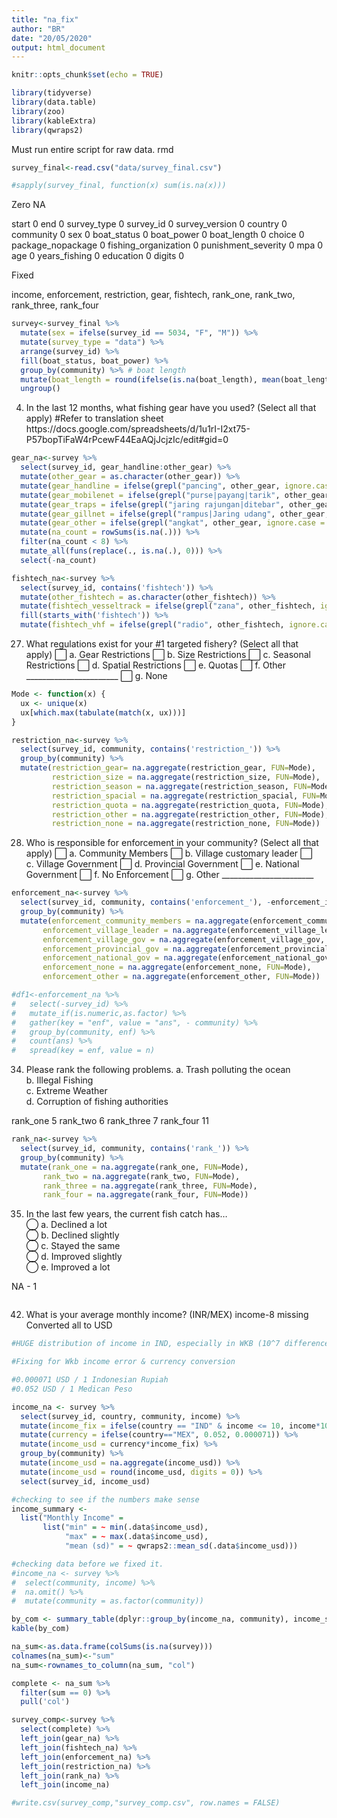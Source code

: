 ```yaml
---
title: "na_fix"
author: "BR"
date: "20/05/2020"
output: html_document
---
```


```r
knitr::opts_chunk$set(echo = TRUE)

library(tidyverse)
library(data.table)
library(zoo)
library(kableExtra)
library(qwraps2)
```

Must run entire script for raw data. rmd
```r
survey_final<-read.csv("data/survey_final.csv")
```

```r
#sapply(survey_final, function(x) sum(is.na(x)))
```


Zero NA

start	0
end	0
survey_type	0
survey_id	0
survey_version	0
country	0
community	0
sex	0
boat_status	0
boat_power	0
boat_length	0
choice	0
package_nopackage	0
fishing_organization	0
punishment_severity	0
mpa	0
age	0
years_fishing	0
education	0
digits	0

Fixed

income, enforcement, restriction, gear, fishtech, rank_one, rank_two, rank_three, rank_four




```r
survey<-survey_final %>%  
  mutate(sex = ifelse(survey_id == 5034, "F", "M")) %>% 
  mutate(survey_type = "data") %>%
  arrange(survey_id) %>% 
  fill(boat_status, boat_power) %>% 
  group_by(community) %>% # boat length
  mutate(boat_length = round(ifelse(is.na(boat_length), mean(boat_length, na.rm = TRUE), boat_length)), digits = 0) %>% 
  ungroup()
```


4. In the last 12 months, what fishing gear have you used? (Select all that apply)
#Refer to translation sheet https://docs.google.com/spreadsheets/d/1u1rI-I2xt75-P57bopTiFaW4rPcewF44EaAQjJcjzIc/edit#gid=0
```r
gear_na<-survey %>%
  select(survey_id, gear_handline:other_gear) %>%
  mutate(other_gear = as.character(other_gear)) %>% 
  mutate(gear_handline = ifelse(grepl("pancing", other_gear, ignore.case=TRUE), 1, gear_handline)) %>% 
  mutate(gear_mobilenet = ifelse(grepl("purse|payang|tarik", other_gear, ignore.case=TRUE), 1,  gear_mobilenet)) %>% 
  mutate(gear_traps = ifelse(grepl("jaring rajungan|ditebar", other_gear, ignore.case = TRUE),1, gear_traps)) %>% 
  mutate(gear_gillnet = ifelse(grepl("rampus|Jaring udang", other_gear, ignore.case = TRUE), 1 ,gear_gillnet)) %>% 
  mutate(gear_other = ifelse(grepl("angkat", other_gear, ignore.case = TRUE), 1, gear_other)) %>% 
  mutate(na_count = rowSums(is.na(.))) %>% 
  filter(na_count < 8) %>%
  mutate_all(funs(replace(., is.na(.), 0))) %>% 
  select(-na_count)
```

```r
fishtech_na<-survey %>%
  select(survey_id, contains('fishtech')) %>%
  mutate(other_fishtech = as.character(other_fishtech)) %>% 
  mutate(fishtech_vesseltrack = ifelse(grepl("zana", other_fishtech, ignore.case=TRUE), 1, fishtech_vesseltrack)) %>% 
  fill(starts_with('fishtech')) %>% 
  mutate(fishtech_vhf = ifelse(grepl("radio", other_fishtech, ignore.case=TRUE), 1, fishtech_vhf)) 
```

27. What regulations exist for your #1 targeted fishery? (Select all that apply)
⬜	a. Gear Restrictions
⬜	b. Size Restrictions
⬜	c. Seasonal Restrictions
⬜	d. Spatial Restrictions
⬜	e. Quotas
⬜	f. Other  _______________________
⬜	g. None

```r
Mode <- function(x) {
  ux <- unique(x)
  ux[which.max(tabulate(match(x, ux)))]
}

restriction_na<-survey %>%
  select(survey_id, community, contains('restriction_')) %>%
  group_by(community) %>% 
  mutate(restriction_gear= na.aggregate(restriction_gear, FUN=Mode),
         restriction_size = na.aggregate(restriction_size, FUN=Mode),
         restriction_season = na.aggregate(restriction_season, FUN=Mode),
         restriction_spacial = na.aggregate(restriction_spacial, FUN=Mode),
         restriction_quota = na.aggregate(restriction_quota, FUN=Mode),
         restriction_other = na.aggregate(restriction_other, FUN=Mode),
         restriction_none = na.aggregate(restriction_none, FUN=Mode))
```

28. Who is responsible for enforcement in your community? (Select all that apply)
⬜	a. Community Members
⬜	b. Village customary leader
⬜	c. Village Government
⬜	d. Provincial Government
⬜	e. National Government
⬜	f. No Enforcement
⬜	g. Other _______________________

                          
```r
enforcement_na<-survey %>%
  select(survey_id, community, contains('enforcement_'), -enforcement_interval) %>%
  group_by(community) %>% 
  mutate(enforcement_community_members = na.aggregate(enforcement_community_members, FUN=Mode),
       enforcement_village_leader = na.aggregate(enforcement_village_leader, FUN=Mode),
       enforcement_village_gov = na.aggregate(enforcement_village_gov, FUN=Mode),
       enforcement_provincial_gov = na.aggregate(enforcement_provincial_gov, FUN=Mode),
       enforcement_national_gov = na.aggregate(enforcement_national_gov, FUN=Mode),
       enforcement_none = na.aggregate(enforcement_none, FUN=Mode),
       enforcement_other = na.aggregate(enforcement_other, FUN=Mode))

#df1<-enforcement_na %>%
#   select(-survey_id) %>%
#   mutate_if(is.numeric,as.factor) %>% 
#   gather(key = "enf", value = "ans", - community) %>%
#   group_by(community, enf) %>% 
#   count(ans) %>% 
#   spread(key = enf, value = n)
```
34. Please rank the following problems. 
		a. Trash polluting the ocean	
		b. Illegal Fishing	
		c. Extreme Weather	
		d. Corruption of fishing authorities
		
rank_one	5
rank_two	6
rank_three	7
rank_four	11
```r
rank_na<-survey %>%
  select(survey_id, community, contains('rank_')) %>%
  group_by(community) %>% 
  mutate(rank_one = na.aggregate(rank_one, FUN=Mode),
       rank_two = na.aggregate(rank_two, FUN=Mode),
       rank_three = na.aggregate(rank_three, FUN=Mode),
       rank_four = na.aggregate(rank_four, FUN=Mode))
```

35. In the last few years, the current fish catch has…		
◯	a. Declined a lot		
◯	b. Declined slightly		
◯	c. Stayed the same		
◯	d. Improved slightly		
◯	e. Improved a lot		

NA - 1
```r

```

42. What is your average monthly income? (INR/MEX)
income-8 missing
Converted all to USD
```r
#HUGE distribution of income in IND, especially in WKB (10^7 difference) min is a single digit number, which does not make sense for Indonesia (Annual income for lowest income would be $0.0043) 

#Fixing for Wkb income error & currency conversion 

#0.000071 USD / 1 Indonesian Rupiah 
#0.052 USD / 1 Medican Peso

income_na <- survey %>% 
  select(survey_id, country, community, income) %>%
  mutate(income_fix = ifelse(country == "IND" & income <= 10, income*1000000, income)) %>% 
  mutate(currency = ifelse(country=="MEX", 0.052, 0.000071)) %>% 
  mutate(income_usd = currency*income_fix) %>% 
  group_by(community) %>% 
  mutate(income_usd = na.aggregate(income_usd)) %>% 
  mutate(income_usd = round(income_usd, digits = 0)) %>% 
  select(survey_id, income_usd)

#checking to see if the numbers make sense
income_summary <-
  list("Monthly Income" =
       list("min" = ~ min(.data$income_usd),
            "max" = ~ max(.data$income_usd),
            "mean (sd)" = ~ qwraps2::mean_sd(.data$income_usd)))

#checking data before we fixed it. 
#income_na <- survey %>% 
#  select(community, income) %>% 
#  na.omit() %>% 
#  mutate(community = as.factor(community))

by_com <- summary_table(dplyr::group_by(income_na, community), income_summary)
kable(by_com)
```

```r
na_sum<-as.data.frame(colSums(is.na(survey)))
colnames(na_sum)<-"sum"
na_sum<-rownames_to_column(na_sum, "col")

complete <- na_sum %>% 
  filter(sum == 0) %>% 
  pull('col')

survey_comp<-survey %>% 
  select(complete) %>% 
  left_join(gear_na) %>% 
  left_join(fishtech_na) %>%
  left_join(enforcement_na) %>%
  left_join(restriction_na) %>%
  left_join(rank_na) %>%
  left_join(income_na) 


```

```r
#write.csv(survey_comp,"survey_comp.csv", row.names = FALSE)
```


